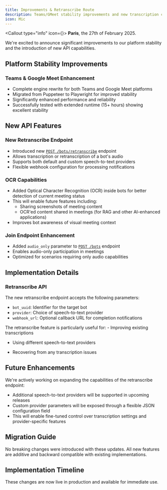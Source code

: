 ```yaml
---
title: Improvements & Retranscribe Route
description: Teams/GMeet stability improvements and new transcription capabilities
icon: Mic
---
```





<Callout type="info" icon={<Info className="h-5 w-5" />}>
  **Paris**, the 27th of February 2025.
</Callout>

We're excited to announce significant improvements to our platform stability and the introduction of new API capabilities.

## Platform Stability Improvements

### Teams & Google Meet Enhancement

- Complete engine rewrite for both Teams and Google Meet platforms
- Migrated from Puppeteer to Playwright for improved stability
- Significantly enhanced performance and reliability
- Successfully tested with extended runtime (15+ hours) showing excellent stability

## New API Features

### New Retranscribe Endpoint

- Introduced new [`POST /bots/retranscribe`](/docs/api/reference/retranscribe_bot) endpoint
- Allows transcription or retranscription of a bot's audio
- Supports both default and custom speech-to-text providers
- Flexible webhook configuration for processing notifications

### OCR Capabilities

- Added Optical Character Recognition (OCR) inside bots for better detection of current meeting status
- This will enable future features including:
  - Sharing screenshots of meeting content
  - OCR'ed content shared in meetings (for RAG and other AI-enhanced applications)
- Improves bot awareness of visual meeting context

### Join Endpoint Enhancement

- Added `audio_only` parameter to [`POST /bots`](/docs/api/reference/join) endpoint
- Enables audio-only participation in meetings
- Optimized for scenarios requiring only audio capabilities

## Implementation Details

### Retranscribe API

The new retranscribe endpoint accepts the following parameters:

- `bot_uuid`: Identifier for the target bot
- `provider`: Choice of speech-to-text provider
- `webhook_url`: Optional callback URL for completion notifications

<Callout type="info">
  The retranscribe feature is particularly useful for:
  - Improving existing transcriptions
  
  - Using different speech-to-text providers

- Recovering from any transcription issues

</Callout>

## Future Enhancements

We're actively working on expanding the capabilities of the retranscribe endpoint:

- Additional speech-to-text providers will be supported in upcoming releases
- Custom provider parameters will be exposed through a flexible JSON configuration field
- This will enable fine-tuned control over transcription settings and provider-specific features

## Migration Guide

No breaking changes were introduced with these updates. All new features are additive and backward compatible with existing implementations.

## Implementation Timeline

These changes are now live in production and available for immediate use.
